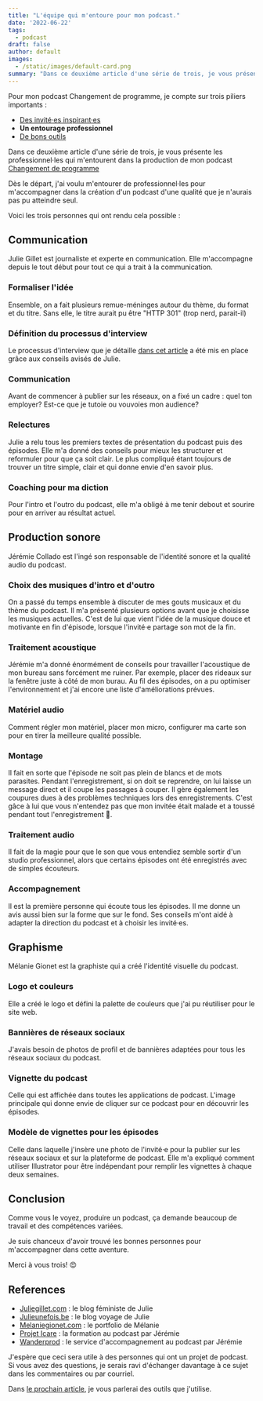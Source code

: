 ```yaml
---
title: "L'équipe qui m'entoure pour mon podcast."
date: '2022-06-22'
tags:
  - podcast
draft: false
author: default
images:
  - /static/images/default-card.png
summary: "Dans ce deuxième article d'une série de trois, je vous présente les professionnel·les qui m'entourent dans la production de mon podcast Changement de programme."
---
```


Pour mon podcast Changement de programme, je compte sur trois piliers importants :

- [Des invité·es inspirant·es](/blog/podcast-preparation-interviews/)
- **Un entourage professionnel**
- [De bons outils](/blog/podcast-outils/)

Dans ce deuxième article d'une série de trois, je vous présente les professionnel·les qui m'entourent dans la production de mon podcast [Changement de programme](https://changement-de-programme.com)

<TOCInline toc={props.toc} toHeading={2} asDisclosure={true} />

Dès le départ, j'ai voulu m'entourer de professionnel·les pour m'accompagner dans la création d'un podcast d'une qualité que je n'aurais pas pu atteindre seul.

Voici les trois personnes qui ont rendu cela possible :

## Communication

Julie Gillet est journaliste et experte en communication. Elle m'accompagne depuis le tout début pour tout ce qui a trait à la communication.

### Formaliser l'idée

Ensemble, on a fait plusieurs remue-méninges autour du thème, du format et du titre.
Sans elle, le titre aurait pu être "HTTP 301" (trop nerd, parait-il)

### Définition du processus d'interview

Le processus d'interview que je détaille [dans cet article](/blog/podcast-preparation-interviews/) a été mis en place grâce aux conseils avisés de Julie.

### Communication

Avant de commencer à publier sur les réseaux, on a fixé un cadre : quel ton employer? Est-ce que je tutoie ou vouvoies mon audience?

### Relectures

Julie a relu tous les premiers textes de présentation du podcast puis des épisodes. Elle m'a donné des conseils pour mieux les structurer et reformuler pour que ça soit clair. Le plus compliqué étant toujours de trouver un titre simple, clair et qui donne envie d'en savoir plus.

### Coaching pour ma diction

Pour l'intro et l'outro du podcast, elle m'a obligé à me tenir debout et sourire pour en arriver au résultat actuel.

## Production sonore

Jérémie Collado est l'ingé son responsable de l'identité sonore et la qualité audio du podcast.

### Choix des musiques d'intro et d'outro

On a passé du temps ensemble à discuter de mes gouts musicaux et du thème du podcast. Il m'a présenté plusieurs options avant que je choisisse les musiques actuelles. C'est de lui que vient l'idée de la musique douce et motivante en fin d'épisode, lorsque l'invité·e partage son mot de la fin.

### Traitement acoustique

Jérémie m'a donné énormément de conseils pour travailler l'acoustique de mon bureau sans forcément me ruiner. Par exemple, placer des rideaux sur la fenêtre juste à côté de mon burau.
Au fil des épisodes, on a pu optimiser l'environnement et j'ai encore une liste d'améliorations prévues.

### Matériel audio

Comment régler mon matériel, placer mon micro, configurer ma carte son pour en tirer la meilleure qualité possible.

### Montage

Il fait en sorte que l'épisode ne soit pas plein de blancs et de mots parasites. Pendant l'enregistrement, si on doit se reprendre, on lui laisse un message direct et il coupe les passages à couper. Il gère également les coupures dues à des problèmes techniques lors des enregistrements. C'est gâce à lui que vous n'entendez pas que mon invitée était malade et a toussé pendant tout l'enregistrement 🙂.

### Traitement audio

Il fait de la magie pour que le son que vous entendiez semble sortir d'un studio professionnel, alors que certains épisodes ont été enregistrés avec de simples écouteurs.

### Accompagnement

Il est la première personne qui écoute tous les épisodes.
Il me donne un avis aussi bien sur la forme que sur le fond.
Ses conseils m'ont aidé à adapter la direction du podcast et à choisir les invité·es.

## Graphisme

Mélanie Gionet est la graphiste qui a créé l'identité visuelle du podcast.

### Logo et couleurs

Elle a créé le logo et défini la palette de couleurs que j'ai pu réutiliser pour le site web.

### Bannières de réseaux sociaux

J'avais besoin de photos de profil et de bannières adaptées pour tous les réseaux sociaux du podcast.

### Vignette du podcast

Celle qui est affichée dans toutes les applications de podcast. L'image principale qui donne envie de cliquer sur ce podcast pour en découvrir les épisodes.

### Modèle de vignettes pour les épisodes

Celle dans laquelle j'insère une photo de l'invité·e pour la publier sur les réseaux sociaux et sur la plateforme de podcast. Elle m'a expliqué comment utiliser Illustrator pour être indépendant pour remplir les vignettes à chaque deux semaines.

## Conclusion

Comme vous le voyez, produire un podcast, ça demande beaucoup de travail et des compétences variées.

Je suis chanceux d'avoir trouvé les bonnes personnes pour m'accompagner dans cette aventure.

Merci à vous trois! 😍

## References

- [Juliegillet.com](https://juliegillet.com) : le blog féministe de Julie
- [Julieunefois.be](https://julieunefois.be) : le blog voyage de Julie
- [Melaniegionet.com](https://melaniegionet.com) : le portfolio de Mélanie
- [Projet Icare](https://www.linkedin.com/company/projeticare) : la formation au podcast par Jérémie
- [Wanderprod](https://wanderprod.com/le-pacte-du-podcaster/) : le service d'accompagnement au podcast par Jérémie

J'espère que ceci sera utile à des personnes qui ont un projet de podcast. Si vous avez des questions, je serais ravi d'échanger davantage à ce sujet dans les commentaires ou par courriel.

Dans [le prochain article](/blog/podcast-outils), je vous parlerai des outils que j'utilise.

